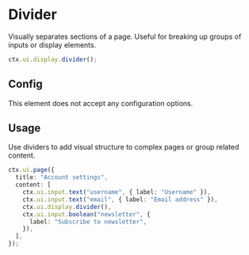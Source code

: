 # Divider

Visually separates sections of a page. Useful for breaking up groups of inputs or display elements.

```ts
ctx.ui.display.divider();
```

## Config

This element does not accept any configuration options.

## Usage

Use dividers to add visual structure to complex pages or group related content.

```ts
ctx.ui.page({
  title: "Account settings",
  content: [
    ctx.ui.input.text("username", { label: "Username" }),
    ctx.ui.input.text("email", { label: "Email address" }),
    ctx.ui.display.divider(),
    ctx.ui.input.boolean("newsletter", {
      label: "Subscribe to newsletter",
    }),
  ],
});
```


<Flow flow="divider" height={300} />
